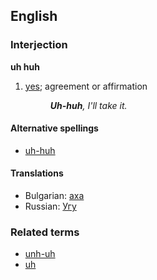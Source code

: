 ==English==

===Interjection===
'''uh huh'''

# [[yes]]; agreement or affirmation
#: '''''Uh-huh''', I'll take it.''

====Alternative spellings====
*[[uh-huh]]

====Translations====
*Bulgarian: [[аха]]
*Russian: [[Угу]]

===Related terms===
*[[unh-uh]]
*[[uh]]